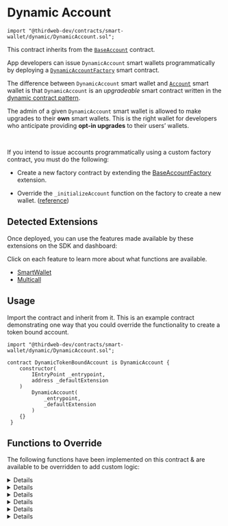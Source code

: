 
# Dynamic Account

```solidity
import "@thirdweb-dev/contracts/smart-wallet/dynamic/DynamicAccount.sol";
```

This contract inherits from the [`BaseAccount`](/contracts/build/extensions/erc-4337/SmartWallet) contract.

App developers can issue `DynamicAccount` smart wallets programmatically by deploying a [`DynamicAccountFactory`](/contracts/build/base-contracts/erc-4337/dynamic-account-factory) smart contract.

The difference between `DynamicAccount` smart wallet and [`Account`](/contracts/build/base-contracts/erc-4337/account) smart wallet is that `DynamicAccount` is an _upgradeable_ smart contract written in the [dynamic contract pattern](https://github.com/thirdweb-dev/dynamic-contracts).

The admin of a given `DynamicAccount` smart wallet is allowed to make upgrades to their **own** smart wallets. This is the right wallet for developers who anticipate providing **opt-in upgrades** to their users’ wallets.

<GithubButtonLink href="https://github.com/thirdweb-dev/contracts/blob/main/contracts/prebuilts/account/dynamic/DynamicAccount.sol" />

<br />

<Callout title="Issue Accounts Programmatically" variant="info">

If you intend to issue accounts programmatically using a custom factory contract, you must do the following:

- Create a new factory contract by extending the [BaseAccountFactory](/contracts/build/extensions/erc-4337/SmartWallet-factory) extension.

- Override the `_initializeAccount` function on the factory to create a new wallet. ([reference](https://github.com/thirdweb-dev/contracts/blob/main/contracts/smart-wallet/non-upgradeable/AccountFactory.sol#L36))

</Callout>

## Detected Extensions

Once deployed, you can use the features made available by these extensions on the SDK and dashboard:

Click on each feature to learn more about what functions are available.

- [SmartWallet](/contracts/build/extensions/erc-4337/SmartWallet)
- [Multicall](/contracts/build/extensions/general/Multicall)

## Usage

Import the contract and inherit from it. This is an example contract demonstrating one way that you could override the functionality to create a token bound account.

```solidity
import "@thirdweb-dev/contracts/smart-wallet/dynamic/DynamicAccount.sol";

contract DynamicTokenBoundAccount is DynamicAccount {
    constructor(
        IEntryPoint _entrypoint,
        address _defaultExtension
    )
        DynamicAccount(
            _entrypoint,
            _defaultExtension
        )
    {}
 }
```

## Functions to Override

The following functions have been implemented on this contract & are available to be overridden to add custom logic:

<Details id="initialize" summary="initialize">

Initializes the contract with the provided roles.

```solidity
function initialize(address _defaultAdmin, bytes calldata) public virtual override initializer {
    _setupRole(DEFAULT_ADMIN_ROLE, _defaultAdmin);
    _setupRole(EXTENSION_ADMIN_ROLE, _defaultAdmin);
}
```

#### \_defaultAdmin

The address to be set as default admin role for the contract. Must be of type `address`.

#### \_data

If extra storage variables are required in your account contract, override this function, abi encode the variables,
pass them to this function as the `bytes` argument and then abi-decoded in this function to be set in storage.

For example:

```solidity

function initialize(
    address _admin,
    bytes calldata _data
) public override initializer {
    super.initialize(_admin);
    (chainId, tokenContract, tokenId) = abi.decode(
        _data,
        (uint256, address, uint256)
    );
}
```

</Details>

<Details id="entryPoint" summary="entryPoint">

Returns the entry point contract address.

```solidity
function entryPoint() public view virtual override returns (IEntryPoint) {
    return entrypointContract;
}
```

</Details>

<Details id="getImplementationForFunction" summary="getImplementationForFunction">

Returns the extension implementation address stored in router, for the given function.

```solidity
function getImplementationForFunction(bytes4 _functionSelector) public view virtual override returns (address) {
    address impl = getExtensionForFunction(_functionSelector).implementation;
    return impl != address(0) ? impl : defaultExtension;
}
```

#### \_functionSelector

The function selector to get the extension implementation address. Must be of type `bytes4`.

</Details>

<Details id="isValidSigner" summary="isValidSigner">
Returns whether a signer is authorized to perform transactions using the wallet.

```solidity
function isValidSigner(address _signer) public view virtual returns (bool) {
    return _hasRole(SIGNER_ROLE, _signer) || _hasRole(DEFAULT_ADMIN_ROLE, _signer);
}
```

#### \_signer

The signer to check authorization for. Must be of type `address`.

</Details>

<Details id="_canSetExtension" summary="_canSetExtension">

Returns whether a extension can be set in the given execution context.

```solidity
function _canSetExtension() internal view virtual override returns (bool) {
    return _hasRole(EXTENSION_ADMIN_ROLE, msg.sender);
}
```

</Details>

<Details id="_validatesSignature" summary="_validatesSignature">

Validates the signature of a user operation.

```solidity
function _validateSignature(UserOperation calldata userOp, bytes32 userOpHash)
    internal
    virtual
    override
    returns (uint256 validationData)
{
    bytes32 hash = userOpHash.toEthSignedMessageHash();
    address signer = hash.recover(userOp.signature);

    if (!isValidSigner(signer)) return SIG_VALIDATION_FAILED;
    return 0;
}
```

</Details>
